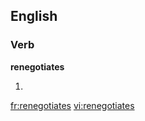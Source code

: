 ==English==

===Verb===
'''renegotiates'''

# {{third-person singular of|[[renegotiate]]}}

[[fr:renegotiates]]
[[vi:renegotiates]]